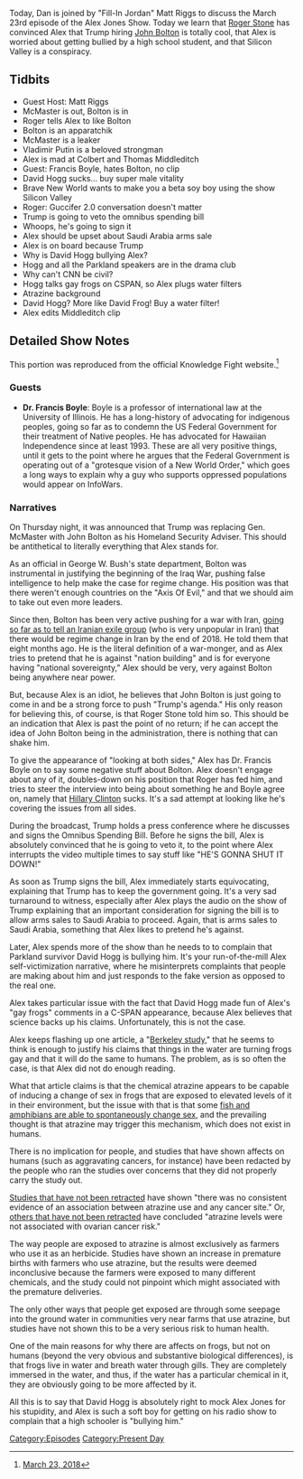 {{DEFAULTSORT:
    #_EPISODE_0142:March 23, 2018
}}{{Episode
    | title           = March 23, 2018
    | caption         = Listen to this episode on [https://knowledgefight.libsyn.com/knowledge-fight-march-23-2018 Libsyn] [https://open.spotify.com/episode/4z7pUzkaECch7bko7u5ogo Spotify], Read the [[Transcript/142: March 23, 2018|Unofficial Transcript]]
    | episodeNumber   = 142
    | length          = 01:17:03
    | airDate         = March 26, 2018
    | coverageDate    = March 23, 2018
    | episodeType     = [[:Category:Present Day|Present Day]]
    | appearance      = [[Matt Riggs]], [[HR McMaster]], [[John Bolton]], [[Roger Stone]], [[Vladimir Putin]], [[Stephen Colbert]], [[Thomas Middleditch]], [[Francis Boyle]], [[David Hogg]]
    | beverage        = Ice Mountain Black Cherry
    | oocDrop         = Bernie Impression
    | previousEpisode = [[141: March 20-22, 2018]]
    | nextEpisode     = [[143: March 25-31 Part 1]]
}}

{{Stub}}

Today, Dan is joined by "Fill-In Jordan" Matt Riggs to discuss the March 23rd episode of the Alex Jones Show. Today we learn that [[Roger Stone]] has convinced Alex that Trump hiring [[John Bolton]] is totally cool, that Alex is worried about getting bullied by a high school student, and that Silicon Valley is a conspiracy.

==Tidbits==

*Guest Host: Matt Riggs
*McMaster is out, Bolton is in
*Roger tells Alex to like Bolton
*Bolton is an apparatchik
*McMaster is a leaker
*Vladimir Putin is a beloved strongman
*Alex is mad at Colbert and Thomas Middleditch
*Guest: Francis Boyle, hates Bolton, no clip
*David Hogg sucks... buy super male vitality
*Brave New World wants to make you a beta soy boy using the show Silicon Valley
*Roger: Guccifer 2.0 conversation doesn't matter
*Trump is going to veto the omnibus spending bill
*Whoops, he's going to sign it
*Alex should be upset about Saudi Arabia arms sale
*Alex is on board because Trump
*Why is David Hogg bullying Alex?
*Hogg and all the Parkland speakers are in the drama club
*Why can't CNN be civil?
*Hogg talks gay frogs on CSPAN, so Alex plugs water filters
*Atrazine background
*David Hogg? More like David Frog! Buy a water filter!
*Alex edits Middleditch clip

==Detailed Show Notes==

This portion was reproduced from the official Knowledge Fight website.<ref>[https://knowledgefight.com/the-past/2018/3/25/march-23-2018 March 23, 2018]</ref>

===Guests===

*'''Dr. Francis Boyle''': Boyle is a professor of international law at the University of Illinois. He has a long-history of advocating for indigenous peoples, going so far as to condemn the US Federal Government for their treatment of Native peoples. He has advocated for Hawaiian Independence since at least 1993. These are all very positive things, until it gets to the point where he argues that the Federal Government is operating out of a "grotesque vision of a New World Order," which goes a long ways to explain why a guy who supports oppressed populations would appear on InfoWars.

===Narratives===

On Thursday night, it was announced that Trump was replacing Gen. McMaster with John Bolton as his Homeland Security Adviser. This should be antithetical to literally everything that Alex stands for.

As an official in George W. Bush's state department, Bolton was instrumental in justifying the beginning of the Iraq War, pushing false intelligence to help make the case for regime change. His position was that there weren't enough countries on the "Axis Of Evil," and that we should aim to take out even more leaders.

Since then, Bolton has been very active pushing for a war with Iran, [https://theintercept.com/2018/03/23/heres-john-bolton-promising-regime-change-iran-end-2018/ going so far as to tell an Iranian exile group] (who is very unpopular in Iran) that there would be regime change in Iran by the end of 2018. He told them that eight months ago. He is the literal definition of a war-monger, and as Alex tries to pretend that he is against "nation building" and is for everyone having "national sovereignty," Alex should be very, very against Bolton being anywhere near power.

But, because Alex is an idiot, he believes that John Bolton is just going to come in and be a strong force to push "Trump's agenda." His only reason for believing this, of course, is that Roger Stone told him so. This should be an indication that Alex is past the point of no return; if he can accept the idea of John Bolton being in the administration, there is nothing that can shake him.

To give the appearance of "looking at both sides," Alex has Dr. Francis Boyle on to say some negative stuff about Bolton. Alex doesn't engage about any of it, doubles-down on his position that Roger has fed him, and tries to steer the interview into being about something he and Boyle agree on, namely that [[Hillary Clinton]] sucks. It's a sad attempt at looking like he's covering the issues from all sides.

During the broadcast, Trump holds a press conference where he discusses and signs the Omnibus Spending Bill. Before he signs the bill, Alex is absolutely convinced that he is going to veto it, to the point where Alex interrupts the video multiple times to say stuff like "HE'S GONNA SHUT IT DOWN!"

As soon as Trump signs the bill, Alex immediately starts equivocating, explaining that Trump has to keep the government going. It's a very sad turnaround to witness, especially after Alex plays the audio on the show of Trump explaining that an important consideration for signing the bill is to allow arms sales to Saudi Arabia to proceed. Again, that is arms sales to Saudi Arabia, something that Alex likes to pretend he's against.

Later, Alex spends more of the show than he needs to to complain that Parkland survivor David Hogg is bullying him. It's your run-of-the-mill Alex self-victimization narrative, where he misinterprets complaints that people are making about him and just responds to the fake version as opposed to the real one.

Alex takes particular issue with the fact that David Hogg made fun of Alex's "gay frogs" comments in a C-SPAN appearance, because Alex believes that science backs up his claims. Unfortunately, this is not the case.

Alex keeps flashing up one article, a "[http://news.berkeley.edu/2010/03/01/frogs/ Berkeley study]," that he seems to think is enough to justify his claims that things in the water are turning frogs gay and that it will do the same to humans. The problem, as is so often the case, is that Alex did not do enough reading.

What that article claims is that the chemical atrazine appears to be capable of inducing a change of sex in frogs that are exposed to elevated levels of it in their environment, but the issue with that is that some [https://www.vice.com/en_uk/article/vbgvw4/a-quick-refresher-the-truth-about-water-making-you-gay fish and amphibians are able to spontaneously change sex], and the prevailing thought is that atrazine may trigger this mechanism, which does not exist in humans.

There is no implication for people, and studies that have shown affects on humans (such as aggravating cancers, for instance) have been redacted by the people who ran the studies over concerns that they did not properly carry the study out.

[https://www.ncbi.nlm.nih.gov/pmc/articles/PMC3230407/ Studies that have not been retracted] have shown "there was no consistent evidence of an association between atrazine use and any cancer site." Or, [https://www.ncbi.nlm.nih.gov/pmc/articles/PMC5072122/ others that have not been retracted] have concluded "atrazine levels were not associated with ovarian cancer risk."

The way people are exposed to atrazine is almost exclusively as farmers who use it as an herbicide. Studies have shown an increase in premature births with farmers who use atrazine, but the results were deemed inconclusive because the farmers were exposed to many different chemicals, and the study could not pinpoint which might associated with the premature deliveries.

The only other ways that people get exposed are through some seepage into the ground water in communities very near farms that use atrazine, but studies have not shown this to be a very serious risk to human health.

One of the main reasons for why there are affects on frogs, but not on humans (beyond the very obvious and substantive biological differences), is that frogs live in water and breath water through gills. They are completely immersed in the water, and thus, if the water has a particular chemical in it, they are obviously going to be more affected by it.

All this is to say that David Hogg is absolutely right to mock Alex Jones for his stupidity, and Alex is such a soft boy for getting on his radio show to complain that a high schooler is "bullying him."

[[Category:Episodes]]
[[Category:Present Day]]
